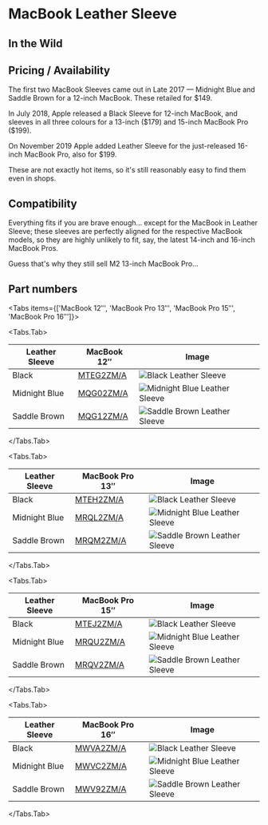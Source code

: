 
# MacBook Leather Sleeve

## In the Wild

## Pricing / Availability

The first two MacBook Sleeves came out in Late 2017 — Midnight Blue and Saddle Brown for a 12-inch MacBook. These retailed for \$149.

In July 2018, Apple released a Black Sleeve for 12-inch MacBook, and sleeves in all three colours for a 13-inch (\$179) and 15-inch MacBook Pro (\$199).

On November 2019 Apple added Leather Sleeve for the just-released 16-inch MacBook Pro, also for \$199.

These are not exactly hot items, so it's still reasonably easy to find them even in shops.

## Compatibility

Everything fits if you are brave enough… except for the MacBook in Leather Sleeve; these sleeves are perfectly aligned for the respective MacBook models, so they are highly unlikely to fit, say, the latest 14-inch and 16-inch MacBook Pros.

Guess that's why they still sell M2 13-inch MacBook Pro…

## Part numbers

<Tabs
  items={['MacBook 12″', 'MacBook Pro 13″', 'MacBook Pro 15″', 'MacBook Pro 16″']}>

<Tabs.Tab>

| Leather Sleeve | MacBook 12″                   | Image                                                  |
| -------------- | ----------------------------- | ------------------------------------------------------ |
| Black          | [MTEG2ZM/A](/everycase/MTEG2) | ![Black Leather Sleeve](/everyphone/MTEG2.png)         |
| Midnight Blue  | [MQG02ZM/A](/everycase/MQG02) | ![Midnight Blue Leather Sleeve](/everyphone/MQG02.png) |
| Saddle Brown   | [MQG12ZM/A](/everycase/MQG12) | ![Saddle Brown Leather Sleeve](/everyphone/MQG12.png)  |

</Tabs.Tab>

<Tabs.Tab>

| Leather Sleeve | MacBook Pro 13″               | Image                                                  |
| -------------- | ----------------------------- | ------------------------------------------------------ |
| Black          | [MTEH2ZM/A](/everycase/MTEH2) | ![Black Leather Sleeve](/everyphone/MTEH2.png)         |
| Midnight Blue  | [MRQL2ZM/A](/everycase/MRQL2) | ![Midnight Blue Leather Sleeve](/everyphone/MRQL2.png) |
| Saddle Brown   | [MRQM2ZM/A](/everycase/MRQM2) | ![Saddle Brown Leather Sleeve](/everyphone/MRQM2.png)  |

</Tabs.Tab>

<Tabs.Tab>

| Leather Sleeve | MacBook Pro 15″               | Image                                                  |
| -------------- | ----------------------------- | ------------------------------------------------------ |
| Black          | [MTEJ2ZM/A](/everycase/MTEJ2) | ![Black Leather Sleeve](/everyphone/MTEJ2.png)         |
| Midnight Blue  | [MRQU2ZM/A](/everycase/MRQU2) | ![Midnight Blue Leather Sleeve](/everyphone/MRQU2.png) |
| Saddle Brown   | [MRQV2ZM/A](/everycase/MRQV2) | ![Saddle Brown Leather Sleeve](/everyphone/MRQV2.png)  |

</Tabs.Tab>

<Tabs.Tab>

| Leather Sleeve | MacBook Pro 16″               | Image                                                  |
| -------------- | ----------------------------- | ------------------------------------------------------ |
| Black          | [MWVA2ZM/A](/everycase/MWVA2) | ![Black Leather Sleeve](/everyphone/MWVA2.png)         |
| Midnight Blue  | [MWVC2ZM/A](/everycase/MWVC2) | ![Midnight Blue Leather Sleeve](/everyphone/MWVC2.png) |
| Saddle Brown   | [MWV92ZM/A](/everycase/MWV92) | ![Saddle Brown Leather Sleeve](/everyphone/MWV92.png)  |

</Tabs.Tab>
</Tabs>
